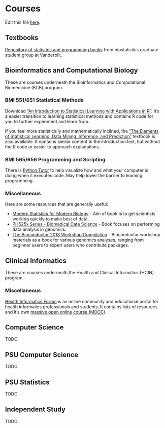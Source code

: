 # Courses {#courses}

Edit this file [here](https://github.com/atacamagroup/handbook/blob/master/04-courses.Rmd).

## Textbooks

[Repository of statistics and programming books](https://www.dropbox.com/sh/mea9q94nletfsdy/AACD5QC_-RZKfBakR6qSXVrSa?dl=0)
from biostatistics graduate student group at Vanderbilt.

## Bioinformatics and Computational Biology

These are courses underneath the Bioinformatics and Computational Biomedicine
(BCB) program.

### BMI 551/651 Statistical Methods

Download
["An Introduction to Statistical Learning with Applications in R"](http://www-bcf.usc.edu/~gareth/ISL/).
It's a easier transition to learning statistical methods and contains R code
for you to further experiment and learn from.

If you feel more statistically and mathematically inclined, the
["The Elements of Statistical Learning: Data Mining, Inference, and Prediction"](https://web.stanford.edu/~hastie/ElemStatLearn/)
textbook is also available. It contains similar content to the introduction
text, but without the R code or easier to approach explanations.

### BMI 565/656 Programming and Scripting

There is [Python Tutor](http://pythontutor.com/) to help visualize how and
what your computer is doing when it executes code. May help lower the barrier
to learning programming.

### Miscellaneous

Here are some resources that are generally useful:

- [Modern Statistics for Modern Biology](http://web.stanford.edu/class/bios221/book/) -
  Aim of book is to get scientists working quickly to make best of data.
- [PH525x Series - Biomedical Data Science](http://genomicsclass.github.io/book/) -
  Book focuses on performing data analysis in genomics.
- [The Bioconductor 2018 Workshop Compilation](https://bioconductor.github.io/BiocWorkshops/) -
  Bioconductor workshop materials as a book for various genomics analyses,
  ranging from beginner users to expert users who contribute packages.

## Clinical Informatics

These are courses underneath the Health and Clinical Informatics (HCIN)
program.

### Miscellaneous

[Health Informatics Forum](http://healthinformaticsforum.com/) is an online
community and educational portal for health informatics professionals and
students. It contains lists of resources and it's own
[massive open online course (MOOC)](http://healthinformaticsforum.com/mooc).

## Computer Science

TODO

## PSU Computer Science

TODO

## PSU Statistics

TODO

## Independent Study

TODO
